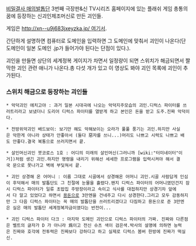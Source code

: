 [[비밀결사 매의발톱단]] 3번째 극장판&신 TV시리즈 홈페이지에 있는 플래쉬 게임 총통의 꿈에 등장하는 신괴인제조머신로 만든 괴인들.

게임은 [[http://xn--u9j683jxeyzka.jp/ 여기]]서.

간단하게 설명하면 컴퓨터로 도메인을 입력하면 그 도메인에 맞춰서 괴인이 나온다(단 도메인이 일본 도메인 .jp가 들어가야 된다는 단점이 있다.).

괴인을 만들면 상단의 세계정복 게이지가 차면서 일정량이 되면 스위치가 해금되면서 짤막한 괴인 관련 애니가 나온다.총 다섯 개가 있고 이 영상도 봐야 괴인 목록에 괴인이 추가된다.

=== 스위치 해금으로 등장하는 괴인들 === 

 * 악덕괴인 에치고야 : 과거 일본 시대극에 나오는 악덕지주모습의 괴인.디럭스 파이터를 쓰러트리라고 보냈더니 도리어 디럭스 파이터를 열받게 하고 본인은 돈을 받고 도주.진짜 악덕이다.

 * 전방위악괴인 배드보이: 보기만 해도 악해보이는 오라가 풀풀 풍기는 괴인.하지만 사실은 악한게 아니라 상태가 안좋아서 (둘다 惡자를 쓰니...)머리도 나쁘고 시력도 나쁘고 배도 안좋다.결국 복통으로 쓰러지면서 끝.

 * 살인머신괴인 붓코로스 1호 : 어디의 미래의 살인머신(그러니까 [wiki:"터미네이터"이거])처럼 생긴 괴인.하지만 명령을 내리기 위해선 세세한 프로그램을 입력시켜야 해서 결국 문으로 못나가고 벽에 부딫쳐서 끝.

 * 괴인 상경해 온 어머니 : 이름 그대로 시골에서 상경해온 어머니 괴인.시골 사람답게 인심이 후덕해서 매의 발톱단도 그 친절에 눈물을 흘렸다.왠지 디럭스 파이터의 어머니였던건지 잠시 디럭스 파이터가 일류 초밥집 주방장이라고 속이고 식사를 대접하지만 상경기차 앞에서 다 알고 있었다고 하면서 [[용돈]]으로 3만엔을 건네주고 다시 상경한다.그리고 모두 감동하지만 그 다음 디럭스 파이터는 꼭 매의 발톱단을 쓰러트리겠다고 다짐하고 용돈으로 준 3만엔은 실은 매의 발톱단 세계정복자금이였다는 반전이...

 * 괴인 디럭스 파이터 다크 : 마지막 도메인 괴인으로 디럭스 파이터의 가짜. 진짜와 다른점은 벨트의 글자가 D 가 아니라 爲이고 전신 슈츠 색이 검은색.박사의 설명에 의하면 능력은 진짜와 호각에 전투력은 진짜보다 강하다고 하고 실제로 디럭스 봄버 한방에 진짜가 떡실신.  

